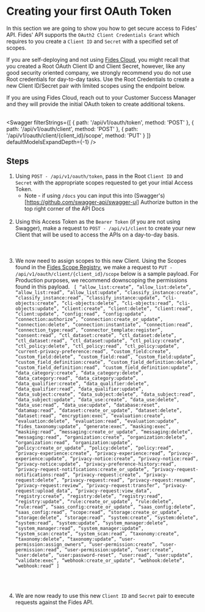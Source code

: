 
# Creating your first OAuth Token

In this section we are going to show you how to get secure access to Fides' API. Fides' API supports the `OAuth2 Client Credentials Grant` which requires to you create a `Client ID` and `Secret` with a specified set of scopes. 

If you are self-deploying and not using [Fides Cloud](https://ethyca.com/book-demo?utm_source=docsiteapidocs), you might recall that you created a Root OAuth Client ID and Client Secret, however, like any good security oriented company, we strongly recommend you do not use Root credentials for day-to-day tasks. Use the Root Credentials to create a new Client ID/Secret pair with limited scopes using the endpoint below.

If you are using Fides Cloud, reach out to your Customer Success Manager and they will provide the initial OAuth token to create additional tokens.
<br></br>

<Swagger 
    filterStrings={[
        {
            path: '/api/v1/oauth/token',
            method: 'POST'
        },
        {
            path: '/api/v1/oauth/client',
            method: 'POST'
        },
        {
            path: '/api/v1/oauth/client/{client_id}/scope',
            method: 'PUT'
        }
    ]} 
    defaultModelsExpandDepth={-1}
/>

## Steps

1. Using `POST - /api/v1/oauth/token`, pass in the Root `Client ID` and `Secret` with the appropriate scopes requested to get your intial Access Token. 
   - Note - if using `/docs` you can input this into (Swagger's)[https://github.com/swagger-api/swagger-ui] Authorize button in the top right corner of the API Docs 
   <br></br>
2. Using this Access Token as the `Bearer Token` (if you are not using Swagger), make a request to `POST - /api/v1/client` to create your new Client that will be used to access the APIs on a day-to-day basis.
   <br></br>
   <br></br>
3. We now need to assign scopes to this new Client. Using the Scopes found in the [Fides Scope Registry](https://fid.es/fidesscoperegistry), we make a request to `PUT - /api/v1/oauth/client/{client_id}/scope` below is a sample payload. For Production purposes, we recommend downscoping the permissions found in this payload.
        ``` 
        [
        “allow_list:create”,
        “allow_list:delete”,
        “allow_list:read”,
        “allow_list:update”,
        “classify_instance:create”,
        “classify_instance:read”,
        “classify_instance:update”,
        “cli-objects:create”,
        “cli-objects:delete”,
        “cli-objects:read”,
        “cli-objects:update”,
        “client:create”,
        “client:delete”,
        “client:read”,
        “client:update”,
        “config:read”,
        “config:update”,
        “connection:authorize”,
        “connection:create_or_update”,
        “connection:delete”,
        “connection:instantiate”,
        “connection:read”,
        “connection_type:read”,
        “connector_template:register”,
        “consent:read”,
        “ctl_dataset:create”,
        “ctl_dataset:delete”,
        “ctl_dataset:read”,
        “ctl_dataset:update”,
        “ctl_policy:create”,
        “ctl_policy:delete”,
        “ctl_policy:read”,
        “ctl_policy:update”,
        “current-privacy-preference:read”,
        “custom_field:create”,
        “custom_field:delete”,
        “custom_field:read”,
        “custom_field:update”,
        “custom_field_definition:create”,
        “custom_field_definition:delete”,
        “custom_field_definition:read”,
        “custom_field_definition:update”,
        “data_category:create”,
        “data_category:delete”,
        “data_category:read”,
        “data_category:update”,
        “data_qualifier:create”,
        “data_qualifier:delete”,
        “data_qualifier:read”,
        “data_qualifier:update”,
        “data_subject:create”,
        “data_subject:delete”,
        “data_subject:read”,
        “data_subject:update”,
        “data_use:create”,
        “data_use:delete”,
        “data_use:read”,
        “data_use:update”,
        “database:reset”,
        “datamap:read”,
        “dataset:create_or_update”,
        “dataset:delete”,
        “dataset:read”,
        “encryption:exec”,
        “evaluation:create”,
        “evaluation:delete”,
        “evaluation:read”,
        “evaluation:update”,
        “fides_taxonomy:update”,
        “generate:exec”,
        “masking:exec”,
        “masking:read”,
        “messaging:create_or_update”,
        “messaging:delete”,
        “messaging:read”,
        “organization:create”,
        “organization:delete”,
        “organization:read”,
        “organization:update”,
        “policy:create_or_update”,
        “policy:delete”,
        “policy:read”,
        “privacy-experience:create”,
        “privacy-experience:read”,
        “privacy-experience:update”,
        “privacy-notice:create”,
        “privacy-notice:read”,
        “privacy-notice:update”,
        “privacy-preference-history:read”,
        “privacy-request-notifications:create_or_update”,
        “privacy-request-notifications:read”,
        “privacy-request:create”,
        “privacy-request:delete”,
        “privacy-request:read”,
        “privacy-request:resume”,
        “privacy-request:review”,
        “privacy-request:transfer”,
        “privacy-request:upload_data”,
        “privacy-request:view_data”,
        “registry:create”,
        “registry:delete”,
        “registry:read”,
        “registry:update”,
        “rule:create_or_update”,
        “rule:delete”,
        “rule:read”,
        “saas_config:create_or_update”,
        “saas_config:delete”,
        “saas_config:read”,
        “scope:read”,
        “storage:create_or_update”,
        “storage:delete”,
        “storage:read”,
        “system:create”,
        “system:delete”,
        “system:read”,
        “system:update”,
        “system_manager:delete”,
        “system_manager:read”,
        “system_manager:update”,
        “system_scan:create”,
        “system_scan:read”,
        “taxonomy:create”,
        “taxonomy:delete”,
        “taxonomy:update”,
        “user-permission:assign_owners”,
        “user-permission:create”,
        “user-permission:read”,
        “user-permission:update”,
        “user:create”,
        “user:delete”,
        “user:password-reset”,
        “user:read”,
        “user:update”,
        “validate:exec”,
        “webhook:create_or_update”,
        “webhook:delete”,
        “webhook:read”
        ]
        ```

<br></br>

4. We are now ready to use this new `Client ID` and `Secret` pair to execute requests against the Fides API. 

